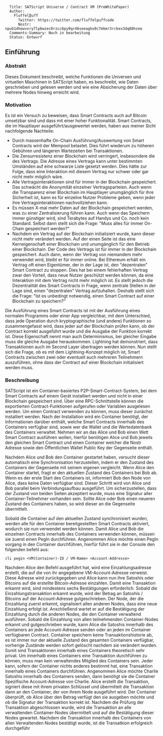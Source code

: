 <pre>
  Title: SATScript Universe / Contract VM (PreWhitePaper)
  Author: 
    Fluffel₿uff
      Twitter: https://twitter.com/fluffelpuffcode
      Nostr: npub14hewvxry7lp6wzec0rzcc6py9qr46seeagkx0c7mkmr3rckex3dq88hzee
  Comments-Summary: Noch in bearbeitung
  Status: Entwurf
</pre>

== Einführung ==

=== Abstrakt ===

Dieses Dokument beschreibt, welche Funktionen die Universen und virtuellen Maschinen in SATScript haben,
es beschreibt, wie Daten geschrieben und gelesen werden und wie eine Absicherung der Daten über mehrere Nodes hinweg erreicht wird.

=== Motivation ===

Es ist ein Versuch zu beweisen, dass Smart Contracts auch auf Bitcoin umsetzbar sind und dass mit einer hoher Funktionalität.
Smart Contracts, die im Hauptlayer ausgeführt/ausgewertet werden, haben aus meiner Sicht nachfolgende Nachteile:
* Durch massenhafte On-Chain Ausführung/Auswertung von Smart Contracts wird der Mempool belastet. Dies führt wiederum zu höheren Gebühren und längeren Wartezeiten bei Transaktionen.
* Die Zensurresistenz einer Blockchain wird verringert, insbesondere die des Vertrags. Die Adresse eines Vertrags kann unter bestimmten Umständen auf eine schwarze Liste gesetzt werden. Dies hätte zur Folge, dass eine Interaktion mit diesem Vertrag nur schwer oder gar nicht mehr möglich wäre.
* Alle Vertragsinteraktionen sind für immer in der Blockchain gespeichert. Das schwächt die Anonymität einzelner Vertragsparteien. Auch wenn die Transparenz einer Blockchain im Hauptlayer unumgänglich für ihre Sicherheit ist, kann es für einzelne Nutzer Probleme geben, wenn jeder ihre Vertragsinteraktionen nachvollziehen kann.
* Es müssen X-mal mehr Daten auf der Blockchain gespeichert werden, was zu einer Zentralisierung führen kann. Auch wenn das Speichern immer günstiger wird, sind Terabytes auf Handys und Co. noch kein Standard. Selbst dann stellt sich die Frage: "Muss alles für immer On-Chain gespeichert werden?"
* Nachdem ein Vertrag auf der Blockchain initialisiert wurde, kann dieser nicht mehr verändert werden. Auf der einen Seite ist das eine Kerneigenschaft einer Blockchain und unumgänglich für den Betrieb einer Blockchain. Der Code des Vertrags ist für immer in der Blockchain gespeichert. Auch dann, wenn der Vertrag von niemandem mehr verwendet wird, bleibt er für immer online. Bei Ethereum erhält ein Vertrag oft einen Eigentümer, der in der Lage ist, den "dezentralen" Smart Contract zu stoppen. Dies hat bei einem fehlerhaften Vertrag zwar den Vorteil, dass neue Nutzer geschützt werden können, da eine Interaktion mit dem Vertrag nicht mehr möglich ist. Es stellt jedoch die Dezentralität des Smart Contracts in Frage, wenn zentrale Stellen in der Lage sind, einen "dezentralen" Vertrag aufzuhalten. Deshalb stellt sich die Frage: "Ist es unbedingt notwendig, einen Smart Contract auf einer Blockchain zu speichern?"


Die Ausführung eines Smart Contracts ist mit der Ausführung eines normalen Programms oder einer App vergleichbar, mit dem Unterschied, dass jede Operation durch kryptographische (und andere) Funktionen so zusammengefasst wird, dass jeder auf der Blockchain prüfen kann, ob der Contract korrekt ausgeführt wurde und die Ausgabe der Funktion korrekt ist. Diese Eigenschaft nennt man auch Determinismus, bei gleicher Eingabe muss die gleiche Ausgabe herauskommen. Lightning hat demonstriert, dass Transaktionen auch im Second Layer übertragen werden können. Nun stellt sich die Frage, ob es mit dem Lightning-Konzept möglich ist, Smart Contracts zwischen zwei oder eventuell auch mehreren Teilnehmern auszuführen, ohne dass der Contract auf einer Blockchain initialisiert werden muss.

=== Beschreibung ===

SATScript ist ein Container-basiertes P2P-Smart-Contract-System, bei dem Smart Contracts auf einem Gerät installiert werden und nicht in einer Blockchain gespeichert sind. Über eine RPC-Schnittstelle können die exportierten Contract-Funktionen aufgerufen oder Variablen ausgelesen werden. Um einen Contract verwenden zu können, muss dieser zunächst installiert werden. Nach der Installation wird ein Container benötigt, der Informationen darüber enthält, welche Smart Contracts innerhalb des Containers verfügbar sind, sowie wer die Wallet und die Wertedatenbank des Containers verwaltet. Nehmen wir an das Alice und Bob einen Wett Smart Contract ausführen wollen, hierfür benötigen Alice und Bob jeweils den gleichen Smart Contract und einen Container welcher die Nostr Adresse sowie den Öffentlichen Wallet Public Key der Gegenseite enthält.


Nachdem Alice und Bob den Container gestartet haben, versucht dieser automatisch eine Synchronisation herzustellen, indem er den Zustand des Containers der Gegenseite mit seinem eigenen vergleicht. Wenn Alice den Container startet, fragt er den aktuellen Zustand des Containers bei Bob ab. Wenn es der erste Start des Containers ist, informiert Bob den Node von Alice, dass keine Daten verfügbar sind. Dieser Schritt wird von Alice und Bob parallel beim Verbindungsaufbau ausgeführt. Um sicherzustellen, dass der Zustand von beiden Seiten akzeptiert wurde, muss eine Signatur aller Container-Teilnehmer vorhanden sein. Sollte Alice oder Bob einen neueren Zustand des Containers haben, so wird dieser an die Gegenseite übermittelt.


Sobald die Container auf den aktuellen Zustand synchronisiert wurden, werden alle für den Container bereitgestellten Smart Contracts aktiviert, wodurch sie nun verwendet werden können. Damit Alice und Bob die einzelnen Contracts innerhalb des Containers verwenden können, müssen sie zuerst einen PegIn durchführen. Angenommen Alice möchte einen PegIn vorgang in den Container durchführen, hierfür führt sie in der Console den folgenden befehl aus:
<source lang="text">
cli pegin <VM(Container)-ID / VM-Name> <Account-Addresse>
</source>
Nachdem Alice den Befehl ausgeführt hat, wird eine Einzahlungsadresse erstellt, die auf die von ihr angegebene VM-Account-Adresse verweist. Diese Adresse wird zurückgegeben und Alice kann nun ihre Satoshis oder Bitcoins auf die erstellte Bitcoin-Adresse einzahlen. Damit eine Transaktion erkannt wird, sind mindestens sechs Bestätigungen erforderlich. Sobald die Einzahlungstransaktion erkannt wurde, wird der Betrag an Satoshis / Bitcoins auf der Account-Adresse gutgeschrieben. Der Node, der die Einzahlung zuerst erkennt, signalisiert allen anderen Nodes, dass eine neue Einzahlung erfolgt ist. Anschließend wartet er auf die Bestätigung der Einzahlung durch die anderen Nodes, die den Container verwaltend ausführen. Sobald die Einzahlung von allen teilnehmenden Container-Nodes erkannt und gutgeschrieben wurde, kann Alice die Satoshis innerhalb des Containers an jede Account-Adresse senden oder an jeden im Container verfügbaren Contract. Container speichern keine Transaktionshistorie ab, es ist immer nur der aktuelle Zustand des gesamten Containers verfügbar, vorherige Zustände werden sofort gelöscht nachdem sie verändert wurden. Somit sind Transaktionen innerhalb eines Containers theoretisch sehr privat. Um innerhalb eines Containers eine Transaktion durchführen zu können, muss man kein verwaltendes Mitglied des Containers sein. Jeder kann, sofern der Container nichts anderes bestimmt hat, eine Transaktion innerhalb eines Containers durchführen. Angenommen Alice möchte Charlie Satoshis innerhalb des Containers senden, dann benötigt sie die Container Spezifische Account-Adresse von Charlie. Alice erstellt die Transaktion, signiert diese mit ihrem privaten Schlüssel und übermittelt die Transaktion dann an den Container, der von ihrem Node ausgeführt wird. Der Container überprüft, ob Alice über den Betrag verfügt den sie ausgeben möchte und ob die Signatur der Transaktion korrekt ist. Nachdem die Prüfung der Transaktion abgeschlossen wurde, wird die Transaktion an alle verwaltenden Container-Nodes übermittelt und auf die Bestätigung dieser Nodes gewartet. Nachdem die Transaktion innerhalb des Containers von allen Verwaltenden Nodes bestätigt wurde, ist die Transatkion erfolgreich durchgeführ